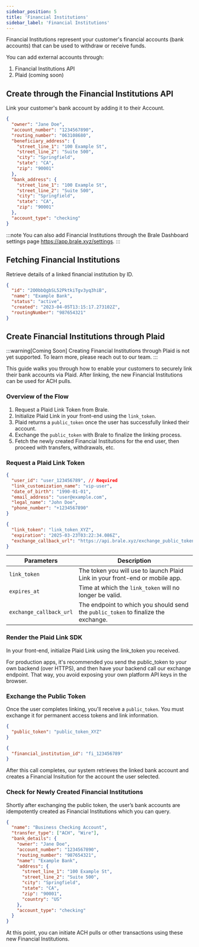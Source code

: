 ```yaml
---
sidebar_position: 5
title: 'Financial Institutions'
sidebar_label: 'Financial Institutions'
---
```


<p class="intro-subheading">
  Financial Institutions represent your customer's financial accounts (bank accounts) that can be
  used to withdraw or receive funds.
</p>

You can add external accounts through:

1. Financial Institutions API
2. Plaid (coming soon)

## Create through the Financial Institutions API

Link your customer's bank account by adding it to their Account.

<HTTPMethod
  method="POST"
  endpoint="https://api.brale.xyz/accounts/account_id/financial-institutions/external"
/>

```json title="Request"
{
  "owner": "Jane Doe",
  "account_number": "1234567890",
  "routing_number": "063108680",
  "beneficiary_address": {
    "street_line_1": "100 Example St",
    "street_line_2": "Suite 500",
    "city": "Springfield",
    "state": "CA",
    "zip": "90001"
  },
  "bank_address": {
    "street_line_1": "100 Example St",
    "street_line_2": "Suite 500",
    "city": "Springfield",
    "state": "CA",
    "zip": "90001"
  },
  "account_type": "checking"
}
```

:::note
You can also add Financial Institutions through the Brale Dashboard settings page https://app.brale.xyz/settings.
:::

## Fetching Financial Institutions

Retrieve details of a linked financial institution by ID.

<HTTPMethod
  method="GET"
  endpoint="https://api.brale.xyz/accounts/account_id/financial-institutions/:id"
/>

```json title="Response"
{
  "id": "2O0bbQgbSL52PktkiTgv3yq3hiB",
  "name": "Example Bank",
  "status": "active",
  "created": "2023-04-05T13:15:17.273102Z",
  "routingNumber": "987654321"
}
```

## Create Financial Institutions through Plaid

:::warning[Coming Soon]
Creating Financial Institutions through Plaid is not yet supported. To learn more, please reach out to our team.
:::

This guide walks you through how to enable your customers to securely link their bank accounts via Plaid. After linking, the new Financial Institutions can be used for ACH pulls.

### Overview of the Flow

1. Request a Plaid Link Token from Brale.
2. Initialize Plaid Link in your front-end using the `link_token`.
3. Plaid returns a `public_token` once the user has successfully linked their account.
4. Exchange the `public_token` with Brale to finalize the linking process.
5. Fetch the newly created Financial Institutions for the end user, then proceed with transfers, withdrawals, etc.

### Request a Plaid Link Token

<HTTPMethod
  method="POST"
  endpoint="https://api.brale.xyz/accounts/account_id/financial_institution/plaid/link_token"
/>

```json title="Request"
{
  "user_id": "user_123456789", // Required
  "link_customization_name": "vip-user",
  "date_of_birth": "1990-01-01",
  "email_address": "user@example.com",
  "legal_name": "John Doe",
  "phone_number": "+1234567890"
}
```

```json title="Response"
{
  "link_token": "link_token_XYZ",
  "expiration": "2025-03-23T03:22:34.086Z",
  "exchange_callback_url": "https://api.brale.xyz/exchange_public_token/{unique-id}"
}
```

| Parameters              | Description                                                                        |
| ----------------------- | ---------------------------------------------------------------------------------- |
| `link_token`            | The token you will use to launch Plaid Link in your front-end or mobile app.       |
| `expires_at`            | Time at which the `link_token` will no longer be valid.                            |
| `exchange_callback_url` | The endpoint to which you should send the `public_token` to finalize the exchange. |

### Render the Plaid Link SDK

In your front-end, initialize Plaid Link using the link_token you received.

For production apps, it's recommended you send the public_token to your own backend (over HTTPS), and then have your backend call our exchange endpoint. That way, you avoid exposing your own platform API keys in the browser.

### Exchange the Public Token

Once the user completes linking, you'll receive a `public_token`. You must exchange it for permanent access tokens and link information.

<HTTPMethod
  method="POST"
  endpoint="https://api.brale.xyz/accounts/account_id/financial_institution/register_account"
/>

```json title="Request"
{
  "public_token": "public_token_XYZ"
}
```

```json title="Response"
{
  "financial_institution_id": "fi_123456789"
}
```

After this call completes, our system retrieves the linked bank account and creates a Financial Insitution for the account the user selected.

### Check for Newly Created Financial Institutions

Shortly after exchanging the public token, the user’s bank accounts are idempotently created as Financial Institutions which you can query.

<HTTPMethod
  method="GET"
  endpoint="https://api.brale.xyz/accounts/account_id/financial_institutions/:id"
/>

```json title="Response"
{
  "name": "Business Checking Account",
  "transfer_type": ["ACH", "Wire"],
  "bank_details": {
    "owner": "Jane Doe",
    "account_number": "1234567890",
    "routing_number": "987654321",
    "name": "Example Bank",
    "address": {
      "street_line_1": "100 Example St",
      "street_line_2": "Suite 500",
      "city": "Springfield",
      "state": "CA",
      "zip": "90001",
      "country": "US"
    },
    "account_type": "checking"
  }
}
```

At this point, you can initiate ACH pulls or other transactions using these new Financial Institutions.
